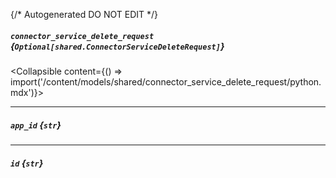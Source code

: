 {/* Autogenerated DO NOT EDIT  */}

##### `connector_service_delete_request` *{`Optional[shared.ConnectorServiceDeleteRequest]`}*
<Collapsible content={() => import('/content/models/shared/connector_service_delete_request/python.mdx')}>
</Collapsible>

---
##### `app_id` *{`str`}*

---
##### `id` *{`str`}*

